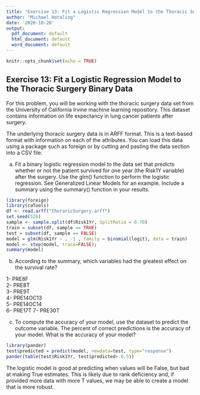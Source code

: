 ```yaml
---
title: "Exercise 13: Fit a Logistic Regression Model to the Thoracic Surgery Binary Data"
author: "Michael Hotaling"
date: '2020-10-20'
output:
  pdf_document: default
  html_document: default
  word_document: default
---
```


```r
knitr::opts_chunk$set(echo = TRUE)
```

## Exercise 13: Fit a Logistic Regression Model to the Thoracic Surgery Binary Data

For this problem, you will be working with the thoracic surgery data set from the University of California Irvine machine learning repository. This dataset contains information on life expectancy in lung cancer patients after surgery.

The underlying thoracic surgery data is in ARFF format. This is a text-based format with information on each of the attributes. You can load this data using a package such as foreign or by cutting and pasting the data section into a CSV file.


a. Fit a binary logistic regression model to the data set that predicts whether or not the patient survived for one year (the Risk1Y variable) after the surgery. Use the glm() function to perform the logistic regression. See Generalized Linear Models for an example. Include a summary using the summary() function in your results.

```r
library(foreign)
library(caTools)
df <- read.arff("ThoraricSurgery.arff")
set.seed(520)
sample <- sample.split(df$Risk1Yr, SplitRatio = 0.70)
train = subset(df, sample == TRUE)
test = subset(df, sample == FALSE)
model = glm(Risk1Yr ~ . -1 , family = binomial(logit), data = train)
model <- step(model, trace=FALSE);
summary(model)
```
b. According to the summary, which variables had the greatest effect on the survival rate?

1- PRE8F       
2- PRE8T       
3- PRE9T       
4- PRE14OC13  
5- PRE14OC14   
6- PRE17T
7- PRE30T      

c. To compute the accuracy of your model, use the dataset to predict the outcome variable. The percent of correct predictions is the accuracy of your model. What is the accuracy of your model?

```r
library(pander)
test$predicted = predict(model, newdata=test, type="response")
pander(table(test$Risk1Yr, test$predicted> 0.5))
```
The logistic model is good at predicting when values will be False, but bad at making True estimates. This is likely due to rank deficiency and, if provided more data with more T values, we may be able to create a model that is more robust.